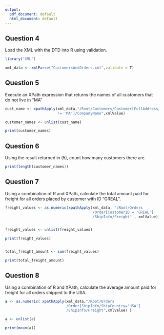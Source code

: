 ```yaml
---
output:
  pdf_document: default
  html_document: default
---
```

## Question 4
Load the XML with the DTD into R using validation.
```r
library("XML")

xml_data <- xmlParse("CustomersAndOrders.xml",validate = T)

```

## Question 5
Execute an XPath expression that returns the names of all customers that do not live in "MA"
```r
cust_name <- xpathApply(xml_data,"/Root/Customers/Customer[FullAddress/Region 
                        != 'MA']/CompanyName",xmlValue)

customer_names <- unlist(cust_name)

print(customer_names)
```

## Question 6
Using the result returned in (5), count how many customers there are.
```r
print(length(customer_names))
```

## Question 7
Using a combination of R and XPath, calculate the total amount paid for freight for all orders placed by customer with ID "GREAL".
```r
freight_values <- as.numeric(xpathApply(xml_data, "/Root/Orders
                                        /Order[CustomerID = 'GREAL']
                                        /ShipInfo/Freight" , xmlValue))


freight_values <- unlist(freight_values)

print(freight_values)


total_freight_amount <- sum(freight_values)

print(total_freight_amount)
```

## Question 8
Using a combination of R and XPath, calculate the average amount paid for freight for all orders shipped to the USA.
```r
a <- as.numeric( xpathApply(xml_data,"/Root/Orders
                            /Order[ShipInfo/ShipCountry='USA']
                            /ShipInfo/Freight",xmlValue) )

a <- unlist(a)

print(mean(a))

```

